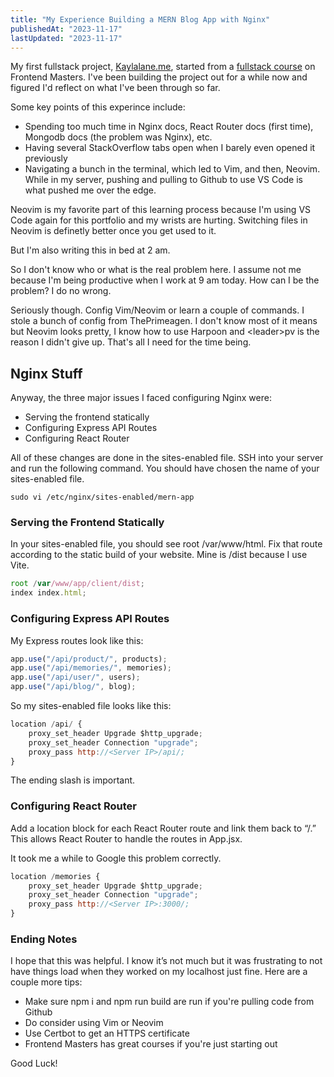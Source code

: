 ```yaml
---
title: "My Experience Building a MERN Blog App with Nginx"
publishedAt: "2023-11-17"
lastUpdated: "2023-11-17"
---
```

My first fullstack project, [Kaylalane.me](https://kaylalane.me/), started from a [fullstack course](https://frontendmasters.com/courses/fullstack-v3/) on Frontend Masters. I've been building the project out for a while now and figured I'd reflect on what I've been through so far.

Some key points of this experince include:
- Spending too much time in Nginx docs, React Router docs (first time), Mongodb docs (the problem was Nginx), etc.
- Having several StackOverflow tabs open when I barely even opened it previously
- Navigating a bunch in the terminal, which led to Vim, and then, Neovim. While in my server, pushing and pulling to Github to use VS Code is what pushed me over the edge.

Neovim is my favorite part of this learning process because I'm using VS Code again for this portfolio and my wrists are hurting. Switching files in Neovim is definetly better once you get used to it. 

But I'm also writing this in bed at 2 am. 

So I don't know who or what is the real problem here. I assume not me because I'm being productive when I work at 9 am today. How can I be the problem? I do no wrong. 

Seriously though. Config Vim/Neovim or learn a couple of commands. I stole a bunch of config from ThePrimeagen. I don't know most of it means but Neovim looks pretty, I know how to use Harpoon and \<leader\>pv is the reason I didn't give up. That's all I need for the time being.

## Nginx Stuff

Anyway, the three major issues I faced configuring Nginx were:

- Serving the frontend statically
- Configuring Express API Routes
- Configuring React Router

All of these changes are done in the sites-enabled file. SSH into your server and run the following command. You should have chosen the name of your sites-enabled file.

```
sudo vi /etc/nginx/sites-enabled/mern-app
```

### Serving the Frontend Statically

In your sites-enabled file, you should see root /var/www/html. Fix that route according to the static build of your website. Mine is /dist because I use Vite.

```jsx
root /var/www/app/client/dist;
index index.html;
```

### Configuring Express API Routes


My Express routes look like this: 

```jsx
app.use("/api/product/", products);
app.use("/api/memories/", memories);
app.use("/api/user/", users);
app.use("/api/blog/", blog);
```
So my sites-enabled file looks like this:

```jsx
location /api/ {
    proxy_set_header Upgrade $http_upgrade;
    proxy_set_header Connection "upgrade";
    proxy_pass http://<Server IP>/api/;
}
```

The ending slash is important.


### Configuring React Router

Add a location block for each React Router route and link them back to “/.” This allows React Router to handle the routes in App.jsx. 

It took me a while to Google this problem correctly.

```jsx
location /memories {
    proxy_set_header Upgrade $http_upgrade;
    proxy_set_header Connection "upgrade";
    proxy_pass http://<Server IP>:3000/;
}
```

### Ending Notes


I hope that this was helpful. I know it’s not much but it was frustrating to not have things load when they worked on my localhost just fine. Here are a couple more tips:

- Make sure npm i and npm run build are run if you're pulling code from Github
- Do consider using Vim or Neovim
- Use Certbot to get an HTTPS certificate
- Frontend Masters has great courses if you're just starting out

Good Luck!
